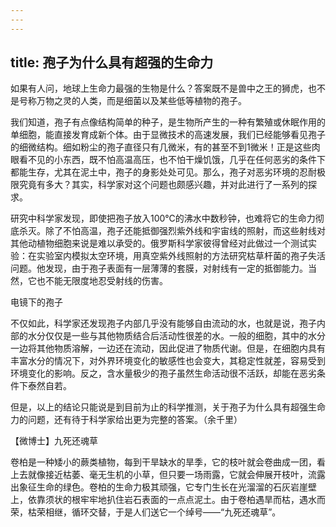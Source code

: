 ```yaml
---
---
---
```

title: 孢子为什么具有超强的生命力
---




如果有人问，地球上生命力最强的生物是什么？答案既不是兽中之王的狮虎，也不是号称万物之灵的人类，而是细菌以及某些低等植物的孢子。

我们知道，孢子有点像结构简单的种子，是生物所产生的一种有繁殖或休眠作用的单细胞，能直接发育成新个体。由于显微技术的高速发展，我们已经能够看见孢子的细微结构。细如粉尘的孢子直径只有几微米，有的甚至不到1微米！正是这些肉眼看不见的小东西，既不怕高温高压，也不怕干燥饥饿，几乎在任何恶劣的条件下都能生存，尤其在泥土中，孢子的身影处处可见。那么，孢子对恶劣环境的忍耐极限究竟有多大？其实，科学家对这个问题也颇感兴趣，并对此进行了一系列的探求。

研究中科学家发现，即使把孢子放入100℃的沸水中数秒钟，也难将它的生命力彻底杀灭。除了不怕高温，孢子还能抵御强烈紫外线和宇宙线的照射，而这些射线对其他动植物细胞来说是难以承受的。俄罗斯科学家彼得曾经对此做过一个测试实验：在实验室内模拟太空环境，用真空紫外线照射的方法研究枯草杆菌的孢子失活问题。他发现，由于孢子表面有一层薄薄的套膜，对射线有一定的抵御能力。当然，它也不能无限度地忍受射线的伤害。

电镜下的孢子



不仅如此，科学家还发现孢子内部几乎没有能够自由流动的水，也就是说，孢子内部的水分仅仅是一些与其他物质结合后活动性很差的水。一般的细胞，其中的水分一边将其他物质溶解，一边还在流动，因此促进了物质代谢。但是，在细胞内具有丰富水分的情况下，对外界环境变化的敏感性也会变大，其稳定性就差，容易受到环境变化的影响。反之，含水量极少的孢子虽然生命活动很不活跃，却能在恶劣条件下泰然自若。

但是，以上的结论只能说是到目前为止的科学推测，关于孢子为什么具有超强生命力的问题，还有待于科学家给出更为完整的答案。（余千里）





【微博士】九死还魂草



卷柏是一种矮小的蕨类植物，每到干旱缺水的旱季，它的枝叶就会卷曲成一团，看上去就像接近枯萎、毫无生机的小草，但只要一场雨露，它就会伸展开枝叶，流露出象征生命的绿色。卷柏的生命力极其顽强，它专门生长在光溜溜的石灰岩崖壁上，依靠须状的根牢牢地扒住岩石表面的一点点泥土。由于卷柏遇旱而枯，遇水而荣，枯荣相继，循环交替，于是人们送它一个绰号——“九死还魂草”。